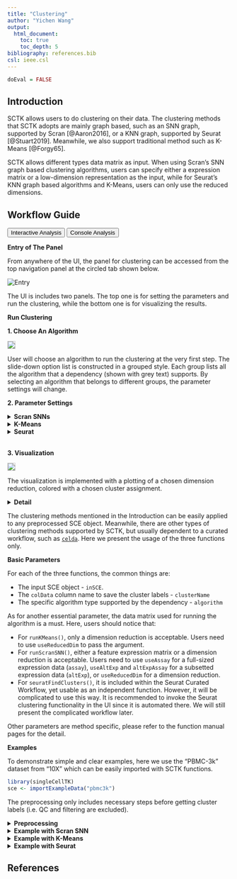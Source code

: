 ```yaml
---
title: "Clustering"
author: "Yichen Wang"
output:
  html_document:
    toc: true
    toc_depth: 5
bibliography: references.bib
csl: ieee.csl
---
```


```r
doEval = FALSE
```

````{=html}
<head>
<meta name="viewport" content="width=device-width, initial-scale=1">
</head>
<body>
````

## Introduction

SCTK allows users to do clustering on their data. The clustering methods that SCTK adopts are mainly graph based, such as an SNN graph, supported by Scran [@Aaron2016], or a KNN graph, supported by Seurat [@Stuart2019]. Meanwhile, we also support traditional method such as K-Means [@Forgy65].  

SCTK allows different types data matrix as input. When using Scran's SNN graph based clustering algorithms, users can specify either a expression matrix or a low-dimension representation as the input, while for Seurat's KNN graph based algorithms and K-Means, users can only use the reduced dimensions.  

## Workflow Guide

````{=html}
<div class="tab">
  <button class="tablinks" onclick="openTab(event, 'interactive')" id="ia-button">Interactive Analysis</button>
  <button class="tablinks" onclick="openTab(event, 'console')" id="console-button">Console Analysis</button>
</div>

<div id="interactive" class="tabcontent">
````

**Entry of The Panel**

From anywhere of the UI, the panel for clustering can be accessed from the top navigation panel at the circled tab shown below.  

![Entry](ui_screenshots/clustering/clst_ui_entry.png)\

The UI is includes two panels. The top one is for setting the parameters and run the clustering, while the bottom one is for visualizing the results. 

**Run Clustering**

**1. Choose An Algorithm**

<img src="ui_screenshots/clustering/clst_ui_algo.png" style="border: 1px solid rgba(0,0,0,0.2)"></img>

User will choose an algorithm to run the clustering at the very first step. The slide-down option list is constructed in a grouped style. Each group lists all the algorithm that a dependency (shown with grey text) supports. By selecting an algorithm that belongs to different groups, the parameter settings will change.

**2. Parameter Settings**

````{=html}
<details>
  <summary><b>Scran SNNs</b></summary>
````  

![scran](ui_screenshots/clustering/clst_ui_scran.png)\

When the selected algorithm belongs to "Scran SNN" group, the parameter settings will look like the figure above. For the choices in the algorithm list, please refer to `igraph::cluster_walktrap()`, `igraph::cluster_louvain()`, `igraph::cluster_infomap()`, `igraph::cluster_fast_greedy()`, `igraph::cluster_label_prop()`, and `igraph::cluster_leading_eigen()`.  

- Data matrix selection - selection input **"Select Input Matrix"**. Scran SNN method allows various type of data matrix. Either A full-sized or subsetted expression matrix, technically called `assay` or `altExp`, respectively, or a dimension reduction, technically `reducedDim`, is allowed. 
- Resolution setting - numeric input **"K value"**. `K` is an integer scalar specifying the number of nearest neighbors to consider during graph construction. Considering more neighbors results in larger groups. (See parameter `k` of `scran::buildSNNGraph()`)
- Algorithm detail setting - selection input **"Edge Weight Type"**. User can specify the type of weighting scheme to use for shared neighbors. (See parameter `type` of `scran::buildSNNGraph()`)
- Component number setting (Only used when the chosen data matrix is an `assay` or `altExp`) - numeric input **"Number of Components"**. When an `assay` or `altExp` is chosen, the algorithm will perform a PCA on the matrix and obtain the top principal components (PCs) for downstream use. Thus users will specify the number of PCs here. 

````{=html}
</details>
<details>
  <summary><b>K-Means</b></summary>
````  

![kmeans](ui_screenshots/clustering/clst_ui_kmeans.png)\

When the selected algorithm belongs to "K-Means" group, the parameter settings will look like the figure above.  

- Data matrix selection - selection input **"Select a ReducedDim"**. Here the data matrix allowed can only be a dimension reduction, technically called `reducedDim`. Should be obtained in advance from ["Feature Selection & Dimension Reduction" tab](#). 
- Cluster number determining - numeric input **"Number of Centers (Clusters)"**. User will decide the exact number of clusters here. In term of K-means algorithm, the number of cluster centroids. 
- Iteration limit setting - numeric input **"Max Number of Iterations"**. User will here decide the maximum number of iterations to run. 
- Algorithm detail setting - numeric input **"Number of Random Sets"**. Kmeans attempts multiple initial configurations and reports on the best one. Here users will set the number of initial configurations to use. 

````{=html}
</details>
<details>
  <summary><b>Seurat</b></summary>
````  

![seurat](ui_screenshots/clustering/clst_ui_seurat.png)\

When the selected algorithm belongs to "Seurat" group, the parameter settings will look like the figure above.  

- Data matrix selection - selection input **"Select a ReducedDim"**. Here the data matrix allowed can only be a dimension reduction, technically called `reducedDim`. Should be obtained in advance from ["Feature Selection & Dimension Reduction" tab](#). 
- Component number setting - numeric input **"How Many Dimensions to Use"**.
- Algorithm detail setting - checkbox input **"Group Singletons"**.
- Resolution setting - numeric input **"Resolution"**.

````{=html}
</details>
<br/>
````  

**3. Visualization**

<img src="ui_screenshots/clustering/clst_ui_vis.png" style="border: 1px solid rgba(0,0,0,0.2)"></img>

The visualization is implemented with a plotting of a chosen dimension reduction, colored with a chosen cluster assignment.  

````{=html}
<details>
  <summary><b>Detail</b></summary>
````

- Cluster annotation selection. radio button selection **"Select from Current Results"** and **"Select from All Present Annotation"**. And a selection input follows. Only a successful run of clustering in the current SCTK session adds an option for the new result to "Select from Current Results", while all the cell annotation stored in background (i.e. `colData(sce)`) are accessible if "Select from All Present Annotation" is chosen. 
- Dimension Reduction selection - selection input **"Use Reduction"**. User have to choose a reduction here for plotting. If there is not yet any option, user can obtain one from ["Feature Selection & Dimension Reduction" tab](#). 

````{=html}
</details>
</div>

<div id="console" class="tabcontent">
````

The clustering methods mentioned in the Introduction can be easily applied to any preprocessed SCE object. Meanwhile, there are other types of clustering methods supported by SCTK, but usually dependent to a curated workflow, such as [`celda`](https://rdrr.io/bioc/celda/). Here we present the usage of the three functions only.  

**Basic Parameters**

For each of the three functions, the common things are:

- The input SCE object - `inSCE`.
- The `colData` column name to save the cluster labels - `clusterName`
- The specific algorithm type supported by the dependency - `algorithm`

As for another essential parameter, the data matrix used for running the algorithm is a must. Here, users should notice that:

- For `runKMeans()`, only a dimension reduction is acceptable. Users need to use `useReducedDim` to pass the argument.
- For `runScranSNN()`, either a feature expression matrix or a dimension reduction is acceptable. Users need to use `useAssay` for a full-sized expression data (`assay`), `useAltExp` and `altExpAssay` for a subsetted expression data (`altExp`), or `useReducedDim` for a dimension reduction. 
- For `seuratFindClusters()`, it is included within the Seurat Curated Workflow, yet usable as an independent function. However, it will be complicated to use this way. It is recommended to invoke the Seurat clustering functionality in the UI since it is automated there. We will still present the complicated workflow later.  

Other parameters are method specific, please refer to the function manual pages for the detail. 

**Examples**

To demonstrate simple and clear examples, here we use the "PBMC-3k" dataset from "10X" which can be easily imported with SCTK functions. 

```R
library(singleCellTK)
sce <- importExampleData("pbmc3k")
```

The preprocessing only includes necessary steps before getting cluster labels (i.e. QC and filtering are excluded). 

````{=html}
<details>
  <summary><b>Preprocessing</b></summary>
````

```R

sce <- scaterlogNormCounts(sce, "logcounts")
# Go through the Seurat curated workflow to get basic scaled assay and dimension reduction
sce <- seuratNormalizeData(inSCE = sce, useAssay = "counts")
sce <- seuratFindHVG(inSCE = sce, useAssay = "seuratNormData")
sce <- seuratScaleData(inSCE = sce, useAssay = "seuratNormData")
sce <- seuratPCA(inSCE = sce, useAssay = "seuratScaledData")
# Optional visualization
sce <- seuratRunUMAP(pbmc3k)
plotSCEDimReduceColData(inSCE = sce, 
                        colorBy = "Sample",
                        reducedDimName = "seuratUMAP")
```

````{=html}
</details>
````

````{=html}
<details>
  <summary><b>Example with Scran SNN</b></summary>
  <details>
    <summary><b>Method specific parameters</b></summary>
````
- `k`, the number of nearest neighbors used to construct the graph. Smaller value indicates higher resolution and larger number of clusters. 
- `nComp`, the number of components to use when `useAssay` or `useAltExp` is specified. WON'T work with `useReducedDim`. 
- For `weightType` and `algorithm`, users should choose from a given list of options, which can be found with `?runScranSNN`. For the introduction of those options, please refer to `scran::buildSNNGraph()` and [`igraph`](https://rdrr.io/cran/igraph/). 
````{=html}
</details>
````

```R
# Directly use an assay
sce <- runScranSNN(inSCE = sce, 
                      useAssay = "logcounts",
                      k = 10,
                      clusterName = "scranSNN_logcounts")
plotSCEDimReduceColData(inSCE = sce, 
                        colorBy = "scranSNN_logcounts",
                        conditionClass = "factor",
                        reducedDimName = "seuratUMAP")
# Directly use a dimension reduction
sce <- runScranSNN(inSCE = sce, 
                      useReducedDim =  "seuratUMAP",
                      k = 25,
                      clusterName = "scranSNN_seuratUMAP")
plotSCEDimReduceColData(inSCE = sce, 
                        colorBy = "scranSNN_seuratUMAP",
                        conditionClass = "factor",
                        reducedDimName = "seuratUMAP")
# Use a subset of an assay
hvg <- getTopHVG(sce, "vst", n = 500)
ae <- SingleCellExperiment(assays = list(logcounts = logcounts(sce[hvg,])))
altExp(sce, "subset") <- ae
sce <- runScranSNN(inSCE = sce,
                      useAltExp = "subset",
                      altExpAssay = "logcounts", 
                      k = 8,
                      clusterName = "scranSNN_altExp")
plotSCEDimReduceColData(inSCE = sce, 
                        colorBy = "scranSNN_altExp",
                        conditionClass = "factor",
                        reducedDimName = "seuratUMAP")
```

````{=html}
</details>
````

````{=html}
<details>
  <summary><b>Example with K-Means</b></summary>
  <details>
    <summary><b>Method specific parameters</b></summary>
````

- `nCenters`, the number of final clusters. This is required.
- `nIter`, the maximum number of iterations allowed.
- `nStart`, the number of random sets to choose. Since K-Means is an algorithm with reasonable randomness, the function allows attempting multiple initial configurations and reports on the best one.
- `seed`, The seed for the random number generator. 
- For `algorithm`, users should choose from a given list of options, which can be found with `?runKMeans`. For the introduction of those options, please refer to `?stats::kmeans`. 

````{=html}
</details>
````

```R
sce <- runKMeans(inSCE = sce, 
                    useReducedDim = "seuratUMAP", 
                    nCenters = 13, 
                    clusterName = "kmeans_cluster")
plotSCEDimReduceColData(inSCE = sce, 
                        colorBy = "kmeans_cluster",
                        conditionClass = "factor",
                        reducedDimName = "seuratUMAP")
```

````{=html}
</details>
<details>
  <summary><b>Example with Seurat</b></summary>
````

Here we will only present the examples of using `seuratFindClusters()`. 

```R
sce <- seuratFindClusters(inSCE = sce, 
                          useAssay = "seuratScaledData")
plotSCEDimReduceColData(inSCE = sce, 
                        colorBy = "Seurat_louvain_Resolution0.8", 
                        conditionClass = "factor", 
                        reducedDimName = "seuratUMAP")
```

When users preprocessed the dataset with other approaches. The clustering with Seurat function can be complicated, since some sorts of Seurat specific metadata is always needed.  

```R
# Let's get another totally independent dimension reduction for demonstration. 
sce <- scaterPCA(sce, reducedDimName = "PCA")
pca <- reducedDim(sce, "PCA")
rownames(pca) <- gsub("_", "-", rownames(pca))
if ("percentVar" %in% names(attributes(pca))) {
    stdev <- as.numeric(attr(pca, "percentVar"))
    new_pca <- Seurat::CreateDimReducObject(embeddings = sce, 
                                            assay = "RNA",
                                            stdev = stdev, 
                                            key = "PC_")
} else {
    new_pca <- Seurat::CreateDimReducObject(embeddings = sce, 
                                            assay = "RNA",
                                            key = "PC_")
}
# Then we can take the Seurat Curated Workflow independent dimension 
# reduction as an input. 
pbmc3k <- seuratFindClusters(inSCE = sce, 
                             useAssay = assayNames(sce)[1], # Need a placeholder
                             externalReduction = new_pca,
                             resolution = 0.8)
plotSCEDimReduceColData(inSCE = sce, 
                        colorBy = "Seurat_louvain_Resolution0.8",
                        conditionClass = "factor",
                        reducedDimName = "seuratUMAP")
```

````{=html}
</details>
</div>
<script>
document.getElementById("ia-button").click();
</script>
</body>
````

## References
